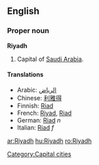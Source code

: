 ==English==

===Proper noun===
'''Riyadh'''

# Capital of [[Saudi Arabia]].

====Translations====
*Arabic: [[الرياض]]
*Chinese: [[利雅得]]
*Finnish: [[Riad]]
*French: [[Riyad]], [[Riad]]
*German: [[Riad]] ''n''
*Italian: [[Riad]] ''f''

[[Category:Capital cities]]

[[ar:Riyadh]]
[[hu:Riyadh]]
[[ro:Riyadh]]